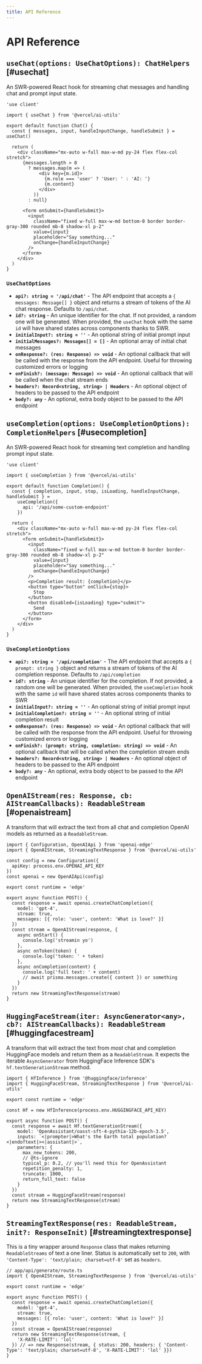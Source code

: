 ```yaml
---
title: API Reference
---
```


# API Reference

## `useChat(options: UseChatOptions): ChatHelpers` [#usechat]

An SWR-powered React hook for streaming chat messages and handling chat and prompt input state.

```tsx filename="app/chat.tsx"
'use client'

import { useChat } from '@vercel/ai-utils'

export default function Chat() {
  const { messages, input, handleInputChange, handleSubmit } = useChat()

  return (
    <div className="mx-auto w-full max-w-md py-24 flex flex-col stretch">
      {messages.length > 0
        ? messages.map(m => (
            <div key={m.id}>
              {m.role === 'user' ? 'User: ' : 'AI: '}
              {m.content}
            </div>
          ))
        : null}

      <form onSubmit={handleSubmit}>
        <input
          className="fixed w-full max-w-md bottom-0 border border-gray-300 rounded mb-8 shadow-xl p-2"
          value={input}
          placeholder="Say something..."
          onChange={handleInputChange}
        />
      </form>
    </div>
  )
}
```

### `UseChatOptions`

- **`api?: string = '/api/chat'`** - The API endpoint that accepts a `{ messages: Message[] }` object and returns a stream of tokens of the AI chat response. Defaults to `/api/chat`.
- **`id?: string`** - An unique identifier for the chat. If not provided, a random one will be generated. When provided, the `useChat` hook with the same `id` will have shared states across components thanks to SWR.
- **`initialInput?: string = ''`** - An optional string of initial prompt input
- **`initialMessages?: Messages[] = []`** - An optional array of initial chat messages
- **`onResponse?: (res: Response) => void`** - An optional callback that will be called with the response from the API endpoint. Useful for throwing customized errors or logging
- **`onFinish?: (message: Message) => void`** - An optional callback that will be called when the chat stream ends
- **`headers?: Record<string, string> | Headers`** - An optional object of headers to be passed to the API endpoint
- **`body?: any`** - An optional, extra body object to be passed to the API endpoint

## `useCompletion(options: UseCompletionOptions): CompletionHelpers` [#usecompletion]

An SWR-powered React hook for streaming text completion and handling prompt input state.

```tsx filename="app/completion.tsx"
'use client'

import { useCompletion } from '@vercel/ai-utils'

export default function Completion() {
  const { completion, input, stop, isLoading, handleInputChange, handleSubmit } =
    useCompletion({
      api: '/api/some-custom-endpoint'
    })

  return (
    <div className="mx-auto w-full max-w-md py-24 flex flex-col stretch">
      <form onSubmit={handleSubmit}>
        <input
          className="fixed w-full max-w-md bottom-0 border border-gray-300 rounded mb-8 shadow-xl p-2"
          value={input}
          placeholder="Say something..."
          onChange={handleInputChange}
        />
        <p>Completion result: {completion}</p>
        <button type="button" onClick={stop}>
          Stop
        </button>
        <button disabled={isLoading} type="submit">
          Send
        </button>
      </form>
    </div>
  )
}
```

### `UseCompletionOptions`

- **`api?: string = '/api/completion'`** - The API endpoint that accepts a `{ prompt: string }` object and returns a stream of tokens of the AI completion response. Defaults to `/api/completion`
- **`id?: string`** - An unique identifier for the completion. If not provided, a random one will be generated. When provided, the `useCompletion` hook with the same `id` will have shared states across components thanks to SWR
- **`initialInput?: string = ''`** - An optional string of initial prompt input
- **`initialCompletion?: string = ''`** - An optional string of initial completion result
- **`onResponse?: (res: Response) => void`** - An optional callback that will be called with the response from the API endpoint. Useful for throwing customized errors or logging
- **`onFinish?: (prompt: string, completion: string) => void`** - An optional callback that will be called when the completion stream ends
- **`headers?: Record<string, string> | Headers`** - An optional object of headers to be passed to the API endpoint
- **`body?: any`** - An optional, extra body object to be passed to the API endpoint

## `OpenAIStream(res: Response, cb: AIStreamCallbacks): ReadableStream` [#openaistream]

A transform that will extract the text from all chat and completion OpenAI models as returned as a `ReadableStream`.

```tsx filename="app/api/chat/route.ts"
import { Configuration, OpenAIApi } from 'openai-edge'
import { OpenAIStream, StreamingTextResponse } from '@vercel/ai-utils'

const config = new Configuration({
  apiKey: process.env.OPENAI_API_KEY
})
const openai = new OpenAIApi(config)

export const runtime = 'edge'

export async function POST() {
  const response = await openai.createChatCompletion({
    model: 'gpt-4',
    stream: true,
    messages: [{ role: 'user', content: 'What is love?' }]
  })
  const stream = OpenAIStream(response, {
    async onStart() {
      console.log('streamin yo')
    },
    async onToken(token) {
      console.log('token: ' + token)
    },
    async onCompletion(content) {
      console.log('full text: ' + content)
      // await prisma.messages.create({ content }) or something
    }
  })
  return new StreamingTextResponse(stream)
}
```

## `HuggingFaceStream(iter: AsyncGenerator<any>, cb?: AIStreamCallbacks): ReadableStream` [#huggingfacestream]

A transform that will extract the text from _most_ chat and completion HuggingFace models and return them as a `ReadableStream`.
It expects the iterable `AsyncGenerator` from HuggingFace Inference SDK's `hf.textGenerationStream` method.

```tsx filename="app/api/chat/route.ts"
import { HfInference } from '@huggingface/inference'
import { HuggingFaceStream, StreamingTextResponse } from '@vercel/ai-utils'

export const runtime = 'edge'

const Hf = new HfInference(process.env.HUGGINGFACE_API_KEY)

export async function POST() {
  const response = await Hf.textGenerationStream({
    model: 'OpenAssistant/oasst-sft-4-pythia-12b-epoch-3.5',
    inputs: `<|prompter|>What's the Earth total population?<|endoftext|><|assistant|>`,
    parameters: {
      max_new_tokens: 200,
      // @ts-ignore
      typical_p: 0.2, // you'll need this for OpenAssistant
      repetition_penalty: 1,
      truncate: 1000,
      return_full_text: false
    }
  })
  const stream = HuggingFaceStream(response)
  return new StreamingTextResponse(stream)
}
```

## `StreamingTextResponse(res: ReadableStream, init?: ResponseInit)` [#streamingtextresponse]

This is a tiny wrapper around `Response` class that makes returning `ReadableStreams` of text a one liner. Status is automatically set to `200`, with `'Content-Type': 'text/plain; charset=utf-8'` set as `headers`.

```tsx
// app/api/generate/route.ts
import { OpenAIStream, StreamingTextResponse } from '@vercel/ai-utils'

export const runtime = 'edge'

export async function POST() {
  const response = await openai.createChatCompletion({
    model: 'gpt-4',
    stream: true,
    messages: [{ role: 'user', content: 'What is love?' }]
  })
  const stream = OpenAIStream(response)
  return new StreamingTextResponse(stream, {
    'X-RATE-LIMIT': 'lol'
  }) // => new Response(stream, { status: 200, headers: { 'Content-Type': 'text/plain; charset=utf-8', 'X-RATE-LIMIT': 'lol' }})
}
```
